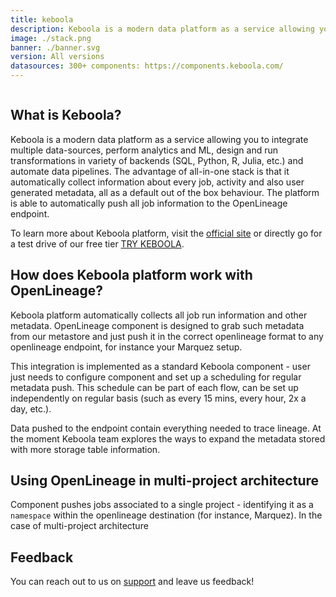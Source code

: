 ```yaml
---
title: keboola
description: Keboola is a modern data platform as a service allowing you to integrate multiple data-sources, perform analytics and ML, and automate data pipelines. The platform is able to automatically push all job information to the OpenLineage endpoint.
image: ./stack.png
banner: ./banner.svg
version: All versions
datasources: 300+ components: https://components.keboola.com/
---
```


```toc
```

## What is Keboola?

Keboola is a modern data platform as a service allowing you to integrate multiple data-sources, perform analytics and ML, design and run transformations in variety of backends (SQL, Python, R, Julia, etc.) and automate data pipelines. The advantage of all-in-one stack is that it automatically collect information about every job, activity and also user generated metadata, all as a default out of the box behaviour. The platform is able to automatically push all job information to the OpenLineage endpoint.

To learn more about Keboola platform, visit the [official site](https://keboola.com) or directly go for a test drive of our free tier [TRY KEBOOLA](https://connection.north-europe.azure.keboola.com/wizard).

## How does Keboola platform work with OpenLineage?

Keboola platform automatically collects all job run information and other metadata. OpenLineage component is designed to grab such metadata from our metastore and just push it in the correct openlineage format to any openlineage endpoint, for instance your Marquez setup.

This integration is implemented as a standard Keboola component - user just needs to configure component and set up a scheduling for regular metadata push. This schedule can be part of each flow, can be set up independently on regular basis (such as every 15 mins, every hour, 2x a day, etc.). 

Data pushed to the endpoint contain everything needed to trace lineage. At the moment Keboola team explores the ways to expand the metadata stored with more storage table information.

## Using OpenLineage in multi-project architecture

Component pushes jobs associated to a single project - identifying it as a `namespace` within the openlineage destination (for instance, Marquez). In the case of multi-project architecture 

## Feedback

You can reach out to us on [support](https://keboola.atlassian.net/servicedesk/customer/portal/3/group/4/create/41) and leave us feedback!  
